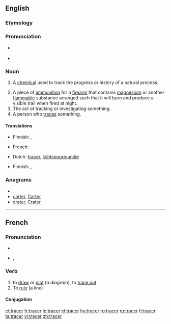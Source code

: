 ==English==

===Etymology===
{{suffix|trace|er}}

===Pronunciation===
* {{a|US}} {{IPA|/ˈtɹeɪsɚ/| /ˈtʃɹeɪsɚ/}}
* {{rhymes|eɪsə(r)}}

===Noun===
{{en-noun}}

# {{chemistry}} A [[chemical]] used to track the progress or history of a natural process.
# A piece of [[ammunition]] for a [[firearm]] that contains [[magnesium]] or another [[flammable]] substance arranged such that it will burn and produce a visible trail when fired at night.
# The act of tracking or investigating something.
# A person who [[trace]]s something.

====Translations====
{{trans-top|A chemical used to track the progress or history of a natural process}}
* Finnish: {{t|fi|markkeri}}, {{t|fi|merkkiaine}}
{{trans-mid}}
* French: {{t+|fr|marqueur|m}}
{{trans-bottom}}

{{trans-top|A piece of ammunition for a firearm that contains magnesium or another flammable substance}}
* Dutch: [[tracer]], [[lichtspoormunitie]]
{{trans-mid}}
* Finnish: {{t|fi|valojuova-ammus}}, {{t|fi|valojuovaluoti}}
{{trans-bottom}}

{{trans-top|The act of tracking or investigating something}}
{{trans-mid}}
{{trans-bottom}}

{{trans-top|A person who traces something}}
{{trans-mid}}
{{trans-bottom}}

===Anagrams===
* {{alphagram|acerrt}}
* [[carter#English|carter]], [[Carter#English|Carter]]
* [[crater#English|crater]], [[Crater#English|Crater]]

----

==French==

===Pronunciation===
* {{audio|Fr-tracer.ogg|audio}}
* {{IPA|/tʁa.se/|lang=fr}}, {{SAMPA|/tRa.se/}}

===Verb===
{{fr-verb}} {{transitive}}

# to [[draw]] or [[plot]] (''a diagram''), to [[trace out]]
# To [[rule]] (a line)

====Conjugation====
{{fr-conj-cer|tra|avoir}}

[[et:tracer]]
[[fr:tracer]]
[[io:tracer]]
[[id:tracer]]
[[hu:tracer]]
[[ro:tracer]]
[[ru:tracer]]
[[fi:tracer]]
[[ta:tracer]]
[[vi:tracer]]
[[zh:tracer]]